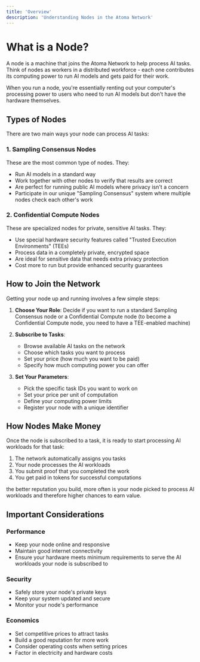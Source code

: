 ```yaml
---
title: 'Overview'
description: 'Understanding Nodes in the Atoma Network'
---
```


# What is a Node?

A node is a machine that joins the Atoma Network to help process AI tasks. Think of nodes as workers in a distributed workforce - each one contributes its computing power to run AI models and gets paid for their work.

When you run a node, you're essentially renting out your computer's processing power to users who need to run AI models but don't have the hardware themselves.

## Types of Nodes

There are two main ways your node can process AI tasks:

### 1. Sampling Consensus Nodes
These are the most common type of nodes. They:
- Run AI models in a standard way
- Work together with other nodes to verify that results are correct
- Are perfect for running public AI models where privacy isn't a concern
- Participate in our unique "Sampling Consensus" system where multiple nodes check each other's work

### 2. Confidential Compute Nodes
These are specialized nodes for private, sensitive AI tasks. They:
- Use special hardware security features called "Trusted Execution Environments" (TEEs)
- Process data in a completely private, encrypted space
- Are ideal for sensitive data that needs extra privacy protection
- Cost more to run but provide enhanced security guarantees

## How to Join the Network

Getting your node up and running involves a few simple steps:

1. **Choose Your Role**: Decide if you want to run a standard Sampling Consensus node or a Confidential Compute node (to become a Confidential Compute node, you need to have a TEE-enabled machine)

2. **Subscribe to Tasks**: 
   - Browse available AI tasks on the network
   - Choose which tasks you want to process
   - Set your price (how much you want to be paid)
   - Specify how much computing power you can offer

3. **Set Your Parameters**:
   - Pick the specific task IDs you want to work on
   - Set your price per unit of computation
   - Define your computing power limits
   - Register your node with a unique identifier

## How Nodes Make Money

Once the node is subscribed to a task, it is ready to start processing AI workloads for that task:
1. The network automatically assigns you tasks
2. Your node processes the AI workloads
3. You submit proof that you completed the work
4. You get paid in tokens for successful computations

the better reputation you build, more often is your node picked to process AI workloads and therefore higher chances to earn value.

## Important Considerations

### Performance
- Keep your node online and responsive
- Maintain good internet connectivity
- Ensure your hardware meets minimum requirements to serve the AI workloads your node is subscribed to

### Security
- Safely store your node's private keys
- Keep your system updated and secure
- Monitor your node's performance

### Economics
- Set competitive prices to attract tasks
- Build a good reputation for more work
- Consider operating costs when setting prices
- Factor in electricity and hardware costs